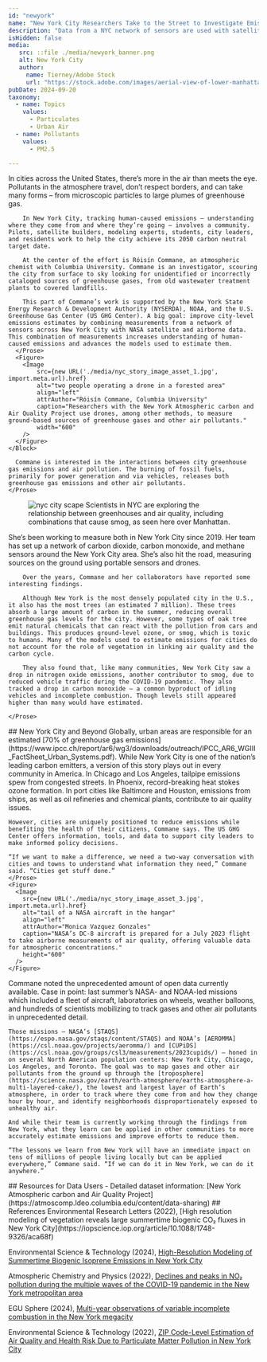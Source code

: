 ```yaml
---
id: "newyork"
name: "New York City Researchers Take to the Street to Investigate Emissions"
description: "Data from a NYC network of sensors are used with satellite and aircraft data to identify interactions of GHGs with other air pollutants."
isHidden: false
media:
   src: ::file ./media/newyork_banner.png
   alt: New York City
   author:
     name: Tierney/Adobe Stock
     url: "https://stock.adobe.com/images/aerial-view-of-lower-manhattan-new-york-city/168804068"
pubDate: 2024-09-20
taxonomy:
  - name: Topics
    values:
      - Particulates
      - Urban Air
  - name: Pollutants
    values:
      - PM2.5

---
```


<Block>
    <Prose>
        In cities across the United States, there’s more in the air than meets the eye. Pollutants in the atmosphere travel, don’t respect borders, and can take many forms – from microscopic particles to large plumes of greenhouse gas.

        In New York City, tracking human-caused emissions – understanding where they come from and where they’re going – involves a community. Pilots, satellite builders, modeling experts, students, city leaders, and residents work to help the city achieve its 2050 carbon neutral target date.

        At the center of the effort is Róisín Commane, an atmospheric chemist with Columbia University. Commane is an investigator, scouring the city from surface to sky looking for unidentified or incorrectly cataloged sources of greenhouse gases, from old wastewater treatment plants to covered landfills.

        This part of Commane’s work is supported by the New York State Energy Research & Development Authority (NYSERDA), NOAA, and the U.S. Greenhouse Gas Center (US GHG Center). A big goal: improve city-level emissions estimates by combining measurements from a network of sensors across New York City with NASA satellite and airborne data. This combination of measurements increases understanding of human-caused emissions and advances the models used to estimate them.
      </Prose>
      <Figure>
        <Image
            src={new URL('./media/nyc_story_image_asset_1.jpg', import.meta.url).href}
            alt="two people operating a drone in a forested area"
            align="left"
            attrAuthor="Róisín Commane, Columbia University"
            caption="Researchers with the New York Atmospheric carbon and Air Quality Project use drones, among other methods, to measure ground-based sources of greenhouse gases and other air pollutants."
            width="600"
        />
      </Figure>
    </Block>
  <Block>
    <Prose>

      Commane is interested in the interactions between city greenhouse gas emissions and air pollution. The burning of fossil fuels, primarily for power generation and via vehicles, releases both greenhouse gas emissions and other air pollutants.
    </Prose>
  </Block>

<Block>
    <Figure>
        <Image
            src={new URL('./media/nyc_story_image_asset_2.jpg', import.meta.url).href}
            alt="nyc city scape"
            attrAuthor="Adobe Stock (licensed)"
          />
        <Caption>
            Scientists in NYC are exploring the relationship between greenhouses and air quality, including combinations that cause smog, as seen here over Manhattan.
        </Caption>
    </Figure>
</Block>

  <Block>
    <Prose>
        She’s been working to measure both in New York City since 2019. Her team has set up a network of carbon dioxide, carbon monoxide, and methane sensors around the New York City area. She’s also hit the road, measuring sources on the ground using portable sensors and drones.

        Over the years, Commane and her collaborators have reported some interesting findings.

        Although New York is the most densely populated city in the U.S., it also has the most trees (an estimated 7 million). These trees absorb a large amount of carbon in the summer, reducing overall greenhouse gas levels for the city. However, some types of oak tree emit natural chemicals that can react with the pollution from cars and buildings. This produces ground-level ozone, or smog, which is toxic to humans. Many of the models used to estimate emissions for cities do not account for the role of vegetation in linking air quality and the carbon cycle.

        They also found that, like many communities, New York City saw a drop in nitrogen oxide emissions, another contributor to smog, due to reduced vehicle traffic during the COVID-19 pandemic. They also tracked a drop in carbon monoxide – a common byproduct of idling vehicles and incomplete combustion. Though levels still appeared higher than many would have estimated.

    </Prose>
</Block>

<Block >
  <Prose>
    ## New York City and Beyond
    Globally, urban areas are responsible for an estimated [70% of greenhouse gas emissions](https://www.ipcc.ch/report/ar6/wg3/downloads/outreach/IPCC_AR6_WGIII_FactSheet_Urban_Systems.pdf). While New York City is one of the nation’s leading carbon emitters, a version of this story plays out in every community in America. In Chicago and Los Angeles, tailpipe emissions spew from congested streets. In Phoenix, record-breaking heat stokes ozone formation. In port cities like Baltimore and Houston, emissions from ships, as well as oil refineries and chemical plants, contribute to air quality issues.

    However, cities are uniquely positioned to reduce emissions while benefiting the health of their citizens, Commane says. The US GHG Center offers information, tools, and data to support city leaders to make informed policy decisions.

    “If we want to make a difference, we need a two-way conversation with cities and towns to understand what information they need,” Commane said. “Cities get stuff done.”
    </Prose>
    <Figure>
      <Image
        src={new URL('./media/nyc_story_image_asset_3.jpg', import.meta.url).href}
        alt="tail of a NASA aircraft in the hangar"
        align="left"
        attrAuthor="Monica Vazquez Gonzales"
        caption="NASA’s DC-8 aircraft is prepared for a July 2023 flight to take airborne measurements of air quality, offering valuable data for atmospheric concentrations."
        height="600"
      />
    </Figure>
    
</Block>
<Block>
    <Prose>
    Commane noted the unprecedented amount of open data currently available. Case in point: last summer’s NASA- and NOAA-led missions which included a fleet of aircraft, laboratories on wheels, weather balloons, and hundreds of scientists mobilizing to track gases and other air pollutants in unprecedented detail.

    Those missions – NASA’s [STAQS](https://espo.nasa.gov/staqs/content/STAQS) and NOAA’s [AEROMMA](https://csl.noaa.gov/projects/aeromma/) and [CUPiDS](https://csl.noaa.gov/groups/csl3/measurements/2023cupids/) – honed in on several North American population centers: New York City, Chicago, Los Angeles, and Toronto. The goal was to map gases and other air pollutants from the ground up through the [troposphere](https://science.nasa.gov/earth/earth-atmosphere/earths-atmosphere-a-multi-layered-cake/), the lowest and largest layer of Earth’s atmosphere, in order to track where they come from and how they change hour by hour, and identify neighborhoods disproportionately exposed to unhealthy air.

    And while their team is currently working through the findings from New York, what they learn can be applied in other communities to more accurately estimate emissions and improve efforts to reduce them.
  
    “The lessons we learn from New York will have an immediate impact on tens of millions of people living locally but can be applied everywhere,” Commane said. “If we can do it in New York, we can do it anywhere.”
  </Prose>
</Block>

<Block>
  <Prose>
  ## Resources for Data Users
  - Detailed dataset information: [New York Atmospheric carbon and Air Quality Project](https://atmoscomp.ldeo.columbia.edu/content/data-sharing)
  </Prose>
</Block>

<Block>
  <Prose>
  ## References
  Environmental Research Letters (2022), [High resolution modeling of vegetation reveals large summertime biogenic CO₂ fluxes in New York City](https://iopscience.iop.org/article/10.1088/1748-9326/aca68f)

  Environmental Science & Technology (2024), [High-Resolution Modeling of Summertime Biogenic Isoprene Emissions in New York City](https://pubs.acs.org/doi/10.1021/acs.est.4c00495)

  Atmospheric Chemistry and Physics (2022), [Declines and peaks in NO₂ pollution during the multiple waves of the COVID-19 pandemic in the New York metropolitan area](https://acp.copernicus.org/articles/22/2399/2022/)

  EGU Sphere (2024), [Multi-year observations of variable incomplete combustion in the New York megacity](https://egusphere.copernicus.org/preprints/2024/egusphere-2024-83/)

  Environmental Science & Technology (2022), [ZIP Code-Level Estimation of Air Quality and Health Risk Due to Particulate Matter Pollution in New York City](https://pubs.acs.org/doi/10.1021/acs.est.1c07325)
  </Prose>
</Block>


